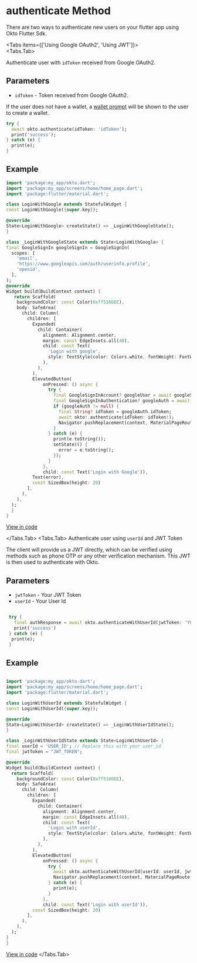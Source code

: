 

# authenticate Method

There are two ways to authenticate new users on your flutter app using Okto Flutter Sdk.

<Tabs items={['Using Google OAuth2', 'Using JWT']}>  
<Tabs.Tab>

Authenticate user with `idToken` received from Google OAuth2.

  ## Parameters

  - `idToken` - Token received from Google OAuth2.

  If the user does not have a wallet, a [wallet prompt](/guide/authenticate/create-wallet) will be shown to the user to create a wallet.

  ```dart copy
  try {
    await okto.authenticate(idToken: 'idToken');
    print('success');
  } catch (e) {
    print(e);
  }
  ```

  ## Example

  ```dart copy
import 'package:my_app/okto.dart';
import 'package:my_app/screens/home/home_page.dart';
import 'package:flutter/material.dart';

class LoginWithGoogle extends StatefulWidget {
  const LoginWithGoogle({super.key});

  @override
  State<LoginWithGoogle> createState() => _LoginWithGoogleState();
}

class _LoginWithGoogleState extends State<LoginWithGoogle> {
  final GoogleSignIn googleSignIn = GoogleSignIn(
    scopes: [
      'email',
      'https://www.googleapis.com/auth/userinfo.profile',
      'openid',
    ],
  );
  @override
  Widget build(BuildContext context) {
     return Scaffold(
      backgroundColor: const Color(0xff5166EE),
      body: SafeArea(
        child: Column(
          children: [
            Expanded(
              child: Container(
                alignment: Alignment.center,
                margin: const EdgeInsets.all(40),
                child: const Text(
                  'Login with google',
                  style: TextStyle(color: Colors.white, fontWeight: FontWeight.w800, fontSize: 30),
                ),
              ),
            ),
            ElevatedButton(
                onPressed: () async {
                  try {
                    final GoogleSignInAccount? googleUser = await googleSignIn.signIn();
                    final GoogleSignInAuthentication? googleAuth = await googleUser?.authentication;
                    if (googleAuth != null) {
                      final String? idToken = googleAuth.idToken;
                      await okto!.authenticate(idToken: idToken!);
                      Navigator.pushReplacement(context, MaterialPageRoute(builder: (context) => const HomePage()));
                    }
                  } catch (e) {
                    print(e.toString());
                    setState(() {
                      error = e.toString();
                    });
                  }
                },
                child: const Text('Login with Google')),
            Text(error),
            const SizedBox(height: 20)
          ],
        ),
      ),
    );
    }
  }

  ```
  [View in code](https://github.com/okto-hq/okto-sdk-flutter/blob/main/examples/example1/lib/screens/auth/login_with_google_page.dart)

</Tabs.Tab>
<Tabs.Tab>
Authenticate user using `userId` and JWT Token  

The client will provide us a JWT directly, which can be verified using methods such as phone OTP or any other verification mechanism. This JWT is then used to authenticate with Okto.



  ## Parameters

  - `jwtToken` - Your JWT Token
  - `userId`   - Your User Id


```dart copy

 try {
   final authResponse = await okto.authenticateWithUserId(jwtToken: 'YOUR_JWT_TOKEN', userId: 'YOUR_USER_ID');
   print('success')
 } catch (e) {
  print(e);
 }
```

 ## Example

  ```dart copy

import 'package:my_app/okto.dart';
import 'package:my_app/screens/home/home_page.dart';
import 'package:flutter/material.dart';

class LoginWithUserId extends StatefulWidget {
  const LoginWithUserId({super.key});

  @override
  State<LoginWithUserId> createState() => _LoginWithUserIdState();
}

class _LoginWithUserIdState extends State<LoginWithUserId> {
  final userId = 'USER_ID'; // Replace this with your user_id
  final jwtToken = "JWT_TOKEN";

  @override
  Widget build(BuildContext context) {
    return Scaffold(
      backgroundColor: const Color(0xff5166EE),
      body: SafeArea(
        child: Column(
          children: [
            Expanded(
              child: Container(
                alignment: Alignment.center,
                margin: const EdgeInsets.all(40),
                child: const Text(
                  'Login with userId',
                  style: TextStyle(color: Colors.white, fontWeight: FontWeight.w800, fontSize: 30),
                ),
              ),
            ),
            ElevatedButton(
                onPressed: () async {
                  try {
                    await okto.authenticateWithUserId(userId: userId, jwtToken: jwtToken);
                    Navigator.pushReplacement(context, MaterialPageRoute(builder: (context) => const HomePage()));
                  } catch (e) {
                    print(e);
                  }
                },
                child: const Text('Login with userId')),
            const SizedBox(height: 20)
          ],
        ),
      ),
    );
  }
}
  ```
  [View in code](https://github.com/okto-hq/okto-sdk-flutter/blob/main/examples/example1/lib/screens/auth/login_with_userid.dart)
</Tabs.Tab>
</Tabs>
